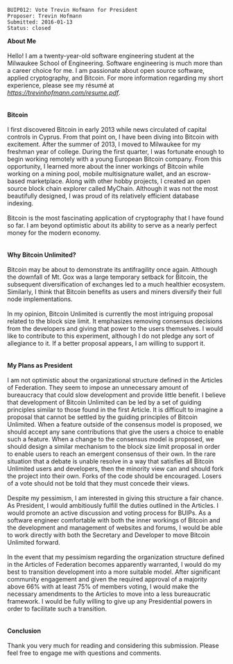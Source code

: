 <pre>
BUIP012: Vote Trevin Hofmann for President
Proposer: Trevin Hofmann
Submitted: 2016-01-13
Status: closed
</pre>

'''About Me'''<br />
<br />
Hello! I am a twenty-year-old software engineering student at the Milwaukee School of Engineering. Software engineering is much more than a career choice for me. I am passionate about open source software, applied cryptography, and Bitcoin. For more information regarding my short experience, please see my résumé at [https://trevinhofmann.com/resume.pdf ''https://trevinhofmann.com/resume.pdf''].<br />
<br />
<br />
'''Bitcoin'''<br />
<br />
I first discovered Bitcoin in early 2013 while news circulated of capital controls in Cyprus. From that point on, I have been diving into Bitcoin with excitement. After the summer of 2013, I moved to Milwaukee for my freshman year of college. During the first quarter, I was fortunate enough to begin working remotely with a young European Bitcoin company. From this opportunity, I learned more about the inner workings of Bitcoin while working on a mining pool, mobile multisignature wallet, and an escrow-based marketplace. Along with other hobby projects, I created an open source block chain explorer called MyChain. Although it was not the most beautifully designed, I was proud of its relatively efficient database indexing.<br />
<br />
Bitcoin is the most fascinating application of cryptography that I have found so far. I am beyond optimistic about its ability to serve as a nearly perfect money for the modern economy.<br />
<br />
<br />
'''Why Bitcoin Unlimited?'''<br />
<br />
Bitcoin may be about to demonstrate its antifragility once again. Although the downfall of Mt. Gox was a large temporary setback for Bitcoin, the subsequent diversification of exchanges led to a much healthier ecosystem. Similarly, I think that Bitcoin benefits as users and miners diversify their full node implementations.<br />
<br />
In my opinion, Bitcoin Unlimited is currently the most intriguing proposal related to the block size limit. It emphasizes removing consensus decisions from the developers and giving that power to the users themselves. I would like to contribute to this experiment, although I do not pledge any sort of allegiance to it. If a better proposal appears, I am willing to support it.<br />
<br />
<br />
'''My Plans as President'''<br />
<br />
I am not optimistic about the organizational structure defined in the Articles of Federation. They seem to impose an unnecessary amount of bureaucracy that could slow development and provide little benefit. I believe that development of Bitcoin Unlimited can be led by a set of guiding principles similar to those found in the first Article. It is difficult to imagine a proposal that cannot be settled by the guiding principles of Bitcoin Unlimited. When a feature outside of the consensus model is proposed, we should accept any sane contributions that give the users a choice to enable such a feature. When a change to the consensus model is proposed, we should design a similar mechanism to the block size limit proposal in order to enable users to reach an emergent consensus of their own. In the rare situation that a debate is unable resolve in a way that satisfies all Bitcoin Unlimited users and developers, then the minority view can and should fork the project into their own. Forks of the code should be encouraged. Losers of a vote should not be told that they must concede their views.<br />
<br />
Despite my pessimism, I am interested in giving this structure a fair chance. As President, I would ambitiously fulfill the duties outlined in the Articles. I would promote an active discussion and voting process for BUIPs. As a software engineer comfortable with both the inner workings of Bitcoin and the development and management of websites and forums, I would be able to work directly with both the Secretary and Developer to move Bitcoin Unlimited forward.<br />
<br />
In the event that my pessimism regarding the organization structure defined in the Articles of Federation becomes apparently warranted, I would do my best to transition development into a more suitable model. After significant community engagement and given the required approval of a majority above 66% with at least 75% of members voting, I would make the necessary amendments to the Articles to move into a less bureaucratic framework. I would be fully willing to give up any Presidential powers in order to facilitate such a transition.<br />
<br />
<br />
'''Conclusion'''<br />
<br />
Thank you very much for reading and considering this submission. Please feel free to engage me with questions and comments.

